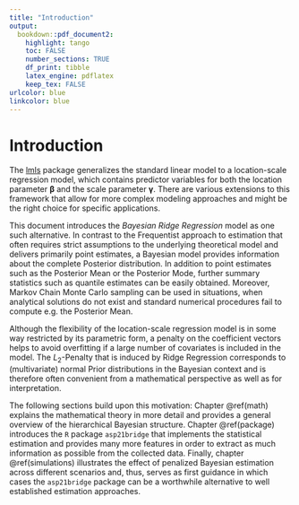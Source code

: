 ```yaml
---
title: "Introduction"
output:
  bookdown::pdf_document2:
    highlight: tango
    toc: FALSE
    number_sections: TRUE
    df_print: tibble
    latex_engine: pdflatex
    keep_tex: FALSE
urlcolor: blue
linkcolor: blue
---
```



# Introduction {-}

The [lmls](https://gitlab.gwdg.de/asp21/lslm) package generalizes the standard linear model to a location-scale regression model, which contains predictor variables for both the location parameter $\boldsymbol{\beta}$ and the scale parameter $\boldsymbol{\gamma}$.
There are various extensions to this framework that allow for more complex modeling approaches and might be the right choice for specific applications.

This document introduces the *Bayesian Ridge Regression* model as one such alternative.
In contrast to the Frequentist approach to estimation that often requires strict assumptions to the underlying theoretical model and delivers primarily point estimates, a Bayesian model provides information about the complete Posterior distribution.
In addition to point estimates such as the Posterior Mean or the Posterior Mode, further summary statistics such as quantile estimates can be easily obtained.
Moreover, Markov Chain Monte Carlo sampling can be used in situations, when analytical solutions do not exist and standard numerical procedures fail to compute e.g. the Posterior Mean.

Although the flexibility of the location-scale regression model is in some way restricted by its parametric form, a penalty on the coefficient vectors helps to avoid overfitting if a large number of covariates is included in the model.
The $L_2$-Penalty that is induced by Ridge Regression corresponds to (multivariate) normal Prior distributions in the Bayesian context and is therefore often convenient from a mathematical perspective as well as for interpretation.

The following sections build upon this motivation:
Chapter \@ref(math) explains the mathematical theory in more detail and provides a general overview of the hierarchical Bayesian structure.
Chapter \@ref(package) introduces the `R` package `asp21bridge` that implements the statistical estimation and provides many more features in order to extract as much information as possible from the collected data.
Finally, chapter \@ref(simulations) illustrates the effect of penalized Bayesian estimation across different scenarios and, thus, serves as first guidance in which cases the `asp21bridge` package can be a worthwhile alternative to well established estimation approaches.





























